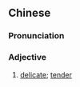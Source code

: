 ==Chinese==
{{zh-forms|s=细嫩}}

===Pronunciation===
{{zh-pron
|m=xìnèn
|c=sai3 nyun6
|mn=qz,xm,zz:sè-lūn
|cat=a
}}

===Adjective===
{{zh-adj}}

# [[delicate]]; [[tender]]